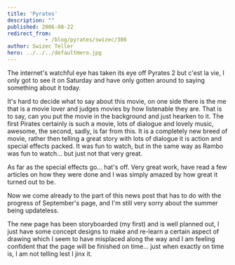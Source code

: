 ```yaml
---
title: 'Pyrates'
description: ""
published: 2006-08-22
redirect_from: 
            - /blog/pyrates/swizec/386
author: Swizec Teller
hero: ../../../defaultHero.jpg
---
```

The internet's watchful eye has taken its eye off Pyrates 2 but c'est la vie, I only got to see it on Saturday and have only gotten around to saying something about it today.  
  
It's hard to decide what to say about this movie, on one side there is the me that is a movie lover and judges movies by how listenable they are. That is to say, can you put the movie in the background and just hearken to it. The first Pirates certainly is such a movie, lots of dialogue and lovely music, awesome, the second, sadly, is far from this. It is a completely new breed of movie, rather then telling a great story with lots of dialogue it is action and special effects packed. It was fun to watch, but in the same way as Rambo was fun to watch... but just not that very great.  
  
As far as the special effects go... hat's off. Very great work, have read a few articles on how they were done and I was simply amazed by how great it turned out to be.  
  
  
Now we come already to the part of this news post that has to do with the progress of September's page, and I'm still very sorry about the summer being updateless.  
  
The new page has been storyboarded (my first) and is well planned out, I just have some concept designs to make and re-learn a certain aspect of drawing which I seem to have misplaced along the way and I am feeling confident that the page will be finished on time... just when exactly on time is, I am not telling lest I jinx it.